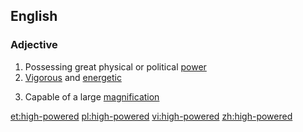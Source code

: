 ==English==

===Adjective===
{{en-adj|pos=[[high]]-[[powered]]}}

# Possessing great physical or political [[power]]
# [[vigorous|Vigorous]] and [[energetic]]
# {{context|of an optical instrument}} Capable of a large [[magnification]]

[[et:high-powered]]
[[pl:high-powered]]
[[vi:high-powered]]
[[zh:high-powered]]